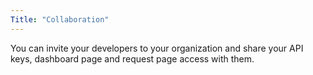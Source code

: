 ```yaml
---
Title: "Collaboration"
---
```


You can invite your developers to your organization and share your API keys, dashboard page and request page access with them.